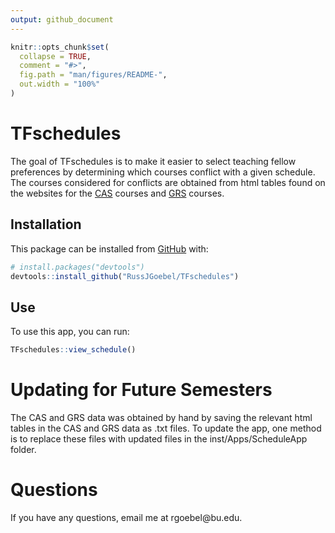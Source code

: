 ```yaml
---
output: github_document
---
```


<!-- README.md is generated from README.Rmd. Please edit that file -->

```r
knitr::opts_chunk$set(
  collapse = TRUE,
  comment = "#>",
  fig.path = "man/figures/README-",
  out.width = "100%"
)
```

# TFschedules

<!-- badges: start -->
<!-- badges: end -->

The goal of TFschedules is to make it easier to select teaching fellow preferences by determining which courses conflict with a given schedule. The courses considered for conflicts are obtained from html tables found on the websites for the  [CAS](http://www.bu.edu/link/bin/uiscgi_dept_class_sched?Sem=SPRG&Year=21&Col=CAS&Dept=MA) courses and [GRS](http://www.bu.edu/link/bin/uiscgi_dept_class_sched?Sem=SPRG&Year=21&Col=GRS&Dept=MA) courses.

## Installation

This package can be installed from [GitHub](https://github.com/) with:

``` r
# install.packages("devtools")
devtools::install_github("RussJGoebel/TFschedules")
```
## Use

To use this app, you can run:

```r
TFschedules::view_schedule()

```

# Updating for Future Semesters

The CAS and GRS data was obtained by hand by saving the relevant html tables in the CAS and GRS data as .txt files. 
To update the app, one method is to replace these files with updated files in the inst/Apps/ScheduleApp folder.

# Questions

If you have any questions, email me at rgoebel@bu.edu. 


